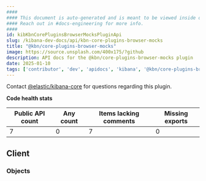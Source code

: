 ```yaml
---
####
#### This document is auto-generated and is meant to be viewed inside our experimental, new docs system.
#### Reach out in #docs-engineering for more info.
####
id: kibKbnCorePluginsBrowserMocksPluginApi
slug: /kibana-dev-docs/api/kbn-core-plugins-browser-mocks
title: "@kbn/core-plugins-browser-mocks"
image: https://source.unsplash.com/400x175/?github
description: API docs for the @kbn/core-plugins-browser-mocks plugin
date: 2025-01-10
tags: ['contributor', 'dev', 'apidocs', 'kibana', '@kbn/core-plugins-browser-mocks']
---
```




Contact [@elastic/kibana-core](https://github.com/orgs/elastic/teams/kibana-core) for questions regarding this plugin.

**Code health stats**

| Public API count  | Any count | Items lacking comments | Missing exports |
|-------------------|-----------|------------------------|-----------------|
| 7 | 0 | 7 | 0 |

## Client

### Objects
<DocDefinitionList data={kbnCorePluginsBrowserMocksObj.client.objects}/>

